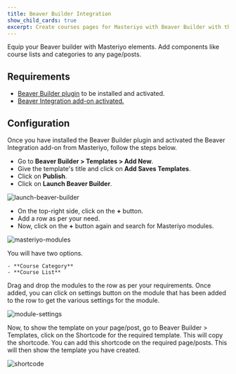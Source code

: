 ```yaml
---
title: Beaver Builder Integration
show_child_cards: true
excerpt: Create courses pages for Masteriyo with Beaver Builder with the help of this add-on.
---
```


Equip your Beaver builder with Masteriyo elements. Add components like course lists and categories to any page/posts.

## Requirements

- [Beaver Builder plugin](https://www.wpbeaverbuilder.com/pricing/) to be installed and activated.
- [Beaver Integration add-on activated.](https://docs.masteriyo.com/getting-started/activate-masteriyo-addons)

## Configuration

Once you have installed the Beaver Builder plugin and activated the Beaver Integration add-on from Masteriyo, follow the steps below.

- Go to **Beaver Builder > Templates > Add New**.
- Give the template's title and click on **Add Saves Templates**.
- Click on **Publish**.
- Click on **Launch Beaver Builder**.

![launch-beaver-builder](https://github.com/Masteriyo/masteriyo-docs/assets/75772539/d6b5ffba-29a1-4151-a93d-4e37a8bc1c17)

- On the top-right side, click on the **+** button.
- Add a row as per your need.
- Now, click on the **+** button again and search for Masteriyo modules.

![masteriyo-modules](https://github.com/Masteriyo/masteriyo-docs/assets/75772539/36b2b601-d799-4fb1-9253-a939779b2413)

You will have two options.

    - **Course Category**
    - **Course List**

Drag and drop the modules to the row as per your requirements. Once added, you can click on settings button on the module that has been added to the row to get the various settings for the module.

![module-settings](https://github.com/Masteriyo/masteriyo-docs/assets/75772539/a3003de3-4269-43e3-ba9d-dd487524cc78)

Now, to show the template on your page/post, go to Beaver Builder > Templates, click on the Shortcode for the required template. This will copy the shortcode. You can add this shortcode on the required page/posts. This will then show the template you have created.

![shortcode](https://github.com/Masteriyo/masteriyo-docs/assets/75772539/1344e0b7-1c22-433c-9bfa-f89cf87f3ccb)
